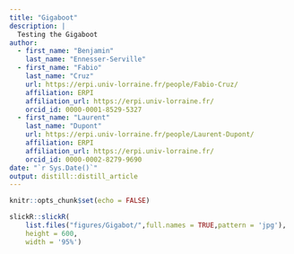 ```yaml
---
title: "Gigaboot"
description: |
  Testing the Gigaboot 
author:
  - first_name: "Benjamin"
    last_name: "Ennesser-Serville"
  - first_name: "Fabio"
    last_name: "Cruz"
    url: https://erpi.univ-lorraine.fr/people/Fabio-Cruz/
    affiliation: ERPI
    affiliation_url: https://erpi.univ-lorraine.fr/
    orcid_id: 0000-0001-8529-5327
  - first_name: "Laurent"
    last_name: "Dupont"
    url: https://erpi.univ-lorraine.fr/people/Laurent-Dupont/
    affiliation: ERPI
    affiliation_url: https://erpi.univ-lorraine.fr/
    orcid_id: 0000-0002-8279-9690
date: "`r Sys.Date()`"
output: distill::distill_article
---
```


```r
knitr::opts_chunk$set(echo = FALSE)
```



```r

slickR::slickR(
    list.files("figures/Gigabot/",full.names = TRUE,pattern = 'jpg'),
    height = 600,
    width = '95%')

```


